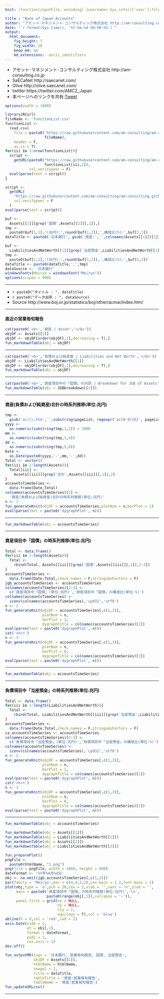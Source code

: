 ```yaml
---
knit: (function(inputFile, encoding) {username<-Sys.info()['user'];fileName<-'defaultPath.csv';pathToFile <-paste0('C:/Users/', username,'/Desktop/pathToCSV/');setwd(pathToFile);buf0<-read.csv(fileName,header = F,skip = 0,stringsAsFactor = F,check.names = F,fileEncoding = 'utf-8');timeStamp<-format(Sys.time(),'%Y%m%d%H%M%S');htmlName<-'BankOfJapanAccounts';rmarkdown::render(inputFile, encoding = encoding, output_file = paste0('C:/Users/',username,buf0[2,1],'charts/','am-consulting.co.jp-',htmlName,'.html')) })

title : "Bank of Japan Accounts"
author: "アセット･マネジメント･コンサルティング株式会社 http://am-consulting.co.jp"
date: "`r format(Sys.time(), '%Y-%m-%d %H:%M:%S')`"
output: 
  html_document:
    fig_height: 7
    fig_width: 10
    keep_md: no
    md_extensions: -ascii_identifiers 
---
```

<link href="http://knowledgevault.saecanet.com/components/rmarkdown-html.css" rel="stylesheet">
<script src="http://knowledgevault.saecanet.com/components/JavascriptCode.js"></script>
<style>.main-container {max-width : 1000px;}</style>

- アセット･マネジメント･コンサルティング株式会社 http://am-consulting.co.jp
- SaECaNet http://saecanet.com/
- Olive http://olive.saecanet.com/
- twitter https://twitter.com/AMC2_Japan
- 本ページへのリンクを共有:<a href="https://twitter.com/share" class="twitter-share-button" data-via="AMC2_Japan" data-size="large">Tweet</a> <script>!function(d,s,id){var js,fjs=d.getElementsByTagName(s)[0],p=/^http:/.test(d.location)?'http':'https';if(!d.getElementById(id)){js=d.createElement(s);js.id=id;js.src=p+'://platform.twitter.com/widgets.js';fjs.parentNode.insertBefore(js,fjs);}}(document, 'script', 'twitter-wjs');</script>

```r
options(width = 1000)
```

```r
library(RCurl)
fileName <- 'functionList.csv'
functionList <-
  read.csv(
    file = paste0('https://raw.githubusercontent.com/am-consulting/am-consulting.github.io/master/csv/',
                  fileName),
    header = F,
    as.is = T)
for(iii in 1:nrow(functionList)){
  script <- 
    getURL(paste0("https://raw.githubusercontent.com/am-consulting/am-consulting.github.io/master/", 
                  functionList[iii,1]),
           ssl.verifypeer = F)
  eval(parse(text = script))
}
```

```r
script <-
  getURL(
    "https://raw.githubusercontent.com/am-consulting/am-consulting.github.io/master/importBankOfJapanAccounts-2017.r",
    ssl.verifypeer = F
  )
eval(parse(text = script))
```

```r
buf <- 
  Assets[[1]][grep('国債',Assets[[1]][,1]),]
tmp <-
  paste0(buf[1,1],'(兆円):',round(buf[1,2]),',構成比(%):',buf[1,3])
dataTitle <- paste0('日本銀行', gsub('資産:','',colnames(Assets[[1]])[1]),':',tmp)

buf <- 
  LiabilitiesAndNetWorth[[1]][grep('当座預金',LiabilitiesAndNetWorth[[1]][,1]),]
tmp <-
  paste0(buf[1,1],'(兆円):',round(buf[1,2]),',構成比(%):',buf[1,3])
dataTitle <- paste0(dataTitle,',',tmp)
dataSource <- '日本銀行'
windowsFonts(Meiryo = windowsFont("Meiryo"))
options(scipen = 999)
```

***

- `r paste0("タイトル : ", dataTitle)`
- `r paste0("データ出所 : ", dataSource)`
- Source http://www.boj.or.jp/statistics/boj/other/acmai/index.htm/

***

#### 直近の営業毎旬報告

```r
cat(paste0('<b>','資産 / Asset','</b>'))
objDF <- Assets[[1]]
objDF <- objDF[order(objDF[,2],decreasing = T),]
fun_markdownTable(obj = objDF)
```

***

```r
cat(paste0('<b>','負債および純資産 / Liabilities and Net Worth','</b>'))
objDF <- LiabilitiesAndNetWorth[[1]]
objDF <- objDF[order(objDF[,2],decreasing = T),]
fun_markdownTable(obj = objDF)
```

***

```r
cat(paste0('<b>','資産項目中の「国債」の内訳 / Breakdown for JGB of Assets','</b>'))
fun_markdownTable(obj = JGBbreakdown[[1]])
```

***
#### 資産(負債および純資産)合計の時系列推移(単位:兆円)

```r
tmp <-
  gsub('ac|\\.htm','',substring(pageList, regexpr('ac[0-9]{6}', pageList)))
yyyy <-
  as.numeric(substring(tmp,1,2)) + 2000
mm <-
  as.numeric(substring(tmp,3,4))
dd <-
  as.numeric(substring(tmp,5,6))
Date <- 
  as.Date(paste0(yyyy,'-',mm,'-',dd))  
Total <- vector()
for(iii in 1:length(Assets)){
  Total[iii] <- 
    Assets[[iii]][grep('合計',Assets[[iii]][,1]),2]
}
accountsTimeSeries <-
  data.frame(Date,Total)
colnames(accountsTimeSeries)[2] <-
  '資産(負債および純資産)合計の時系列推移(単位:兆円)'
n <- 1
fun_generateKnit(objDF = accountsTimeSeries,plotNum = n,barPlot = 1)
eval(parse(text = paste0('dygraphPlot', n)))
```

***

```r
fun_markdownTable(obj = accountsTimeSeries)
```

***
#### 資産項目中「国債」の時系列推移(単位:兆円)

```r
Total <- data.frame()
for(iii in 1:length(Assets)){
  Total <- 
    rbind(Total, Assets[[iii]][grep('国債',Assets[[iii]][,1]),2:3])
}
accountsTimeSeries <-
  data.frame(Date,Total,check.names = F,stringsAsFactors = F)
jgb_accountsTimeSeries <- accountsTimeSeries
colnames(accountsTimeSeries)[2:3] <-
  c('資産項目中「国債」(単位:兆円)','資産項目中「国債」の構成比(単位:%)')
colnames(accountsTimeSeries) <-
  iconv(colnames(accountsTimeSeries),'cp932','utf8')
n <- 2
fun_generateKnit(objDF = accountsTimeSeries[,c(1,2)],
                 plotNum = n,
                 barPlot = 1,
                 dygraphTitle = colnames(accountsTimeSeries)[2])
eval(parse(text = paste0('dygraphPlot', n)))
cat('<hr>')
n <- 3
fun_generateKnit(objDF = accountsTimeSeries[,c(1,3)],
                 plotNum = n,
                 barPlot = 0,
                 dygraphTitle = colnames(accountsTimeSeries)[3])
eval(parse(text = paste0('dygraphPlot', n)))
```

***

```r
fun_markdownTable(obj = accountsTimeSeries)
```

***
#### 負債項目中「当座預金」の時系列推移(単位:兆円)

```r
Total <- data.frame()
for(iii in 1:length(LiabilitiesAndNetWorth)){
  Total <- 
    rbind(Total, LiabilitiesAndNetWorth[[iii]][grep('当座預金',LiabilitiesAndNetWorth[[iii]][,1]),2:3])
}
accountsTimeSeries <-
  data.frame(Date,Total,check.names = F,stringsAsFactors = F)
ca_accountsTimeSeries <- accountsTimeSeries
colnames(accountsTimeSeries)[2:3] <-
  c('負債項目中「当座預金」(単位:兆円)','負債項目中「当座預金」の構成比(単位:%)')
colnames(accountsTimeSeries) <-
  iconv(colnames(accountsTimeSeries),'cp932','utf8')
n <- 2
fun_generateKnit(objDF = accountsTimeSeries[,c(1,2)],
                 plotNum = n,
                 barPlot = 1,
                 dygraphTitle = colnames(accountsTimeSeries)[2])
eval(parse(text = paste0('dygraphPlot', n)))
cat('<hr>')
n <- 3
fun_generateKnit(objDF = accountsTimeSeries[,c(1,3)],
                 plotNum = n,
                 barPlot = 0,
                 dygraphTitle = colnames(accountsTimeSeries)[3])
eval(parse(text = paste0('dygraphPlot', n)))
```

***

```r
fun_markdownTable(obj = accountsTimeSeries)
```

```r
fun_markdownTable(obj = Assets[[1]])
fun_markdownTable(obj = LiabilitiesAndNetWorth[[1]])
fun_markdownTable(obj = Assets[[2]])
fun_markdownTable(obj = LiabilitiesAndNetWorth[[2]])
```

```r
fun_preparePlot()
pngFile <- 
  paste0(htmlName, "1.png")
png(file = pngFile, width = 1000, height = 600)
dateFormat <- '%Y年%m月%d日'
obj <- na.omit(jgb_accountsTimeSeries[,c(1,2)])
par(family = 'Meiryo',mar = c(4,4,5,2),cex.main = 1.2,font.main = 1)
plot(obj,type = 'o',pch = 20,cex = 2,xlab = '',xaxt = 'n',ylab = '',
     main = paste0('資産項目中「国債」の時系列推移(単位:兆円)','\n',
                   paste0(range(obj[,1]),collapse = '~')),
     panel.first = grid(nx = NULL,
                        ny = NULL,
                        lty = 2,
                        equilogs = T),col = 'blue')
abline(h = 0,col = 'red',lwd = 2)
axis.Date(side = 1,
          at = obj[,1],
          format = dateFormat,
          padj = 1,
          cex.axis = 1)
dev.off()
```

```r
fun_outputMD(tags = '日本銀行, 営業毎旬報告, 国債, 当座預金',
             objDF = Assets[[1]],
             htmlName = htmlName,
             image1 = 1,
             title = dataTitle,
             tableTitle = '資産:営業毎旬報告',
             tableName = '資産:営業毎旬報告')
fun_updateURLcsv()
```

***
<script>MakeNegative();</script>
<script>
  (function(i,s,o,g,r,a,m){i['GoogleAnalyticsObject']=r;i[r]=i[r]||function(){
  (i[r].q=i[r].q||[]).push(arguments)},i[r].l=1*new Date();a=s.createElement(o),
  m=s.getElementsByTagName(o)[0];a.async=1;a.src=g;m.parentNode.insertBefore(a,m)
  })(window,document,'script','https://www.google-analytics.com/analytics.js','ga');

  ga('create', 'UA-3077339-5', 'auto');
  ga('send', 'pageview');

</script>
